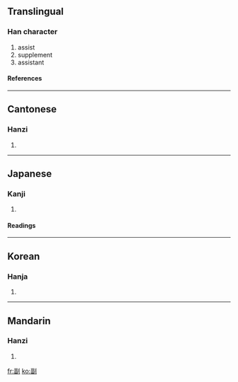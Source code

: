 ==Translingual==
{{stroke order}}
===Han character===
{{Han char|rad=刀|as=09|sn=11|four=1260<sub>0</sub>|canj=一田中弓 (MWLN)}}
# assist
# supplement
# assistant
====References====
{{Han ref|kx=0142.230|dkj=02097|dj=0322.080|hdz=10347.160|uh=526F|ud=21103|bh=B0C6|bd=45254}}
----

==Cantonese==
===Hanzi===
{{yue-hanzi|jyut=|y=fu3}}
# {{defn|Cantonese}}
----
==Japanese==
===Kanji===
{{ja-kanji|grade=|rs=刀09}}
# {{defn|Japanese}} 
====Readings====
{{ja-readings|on=[[ふく]] (fuku)|kun=[[そう]] (sou), [[そえ]] (soe)}}
----
==Korean==
===Hanja===
{{ko-hanja|hangeul=[[부]], [[복]]|rv=bu, bok|mr=pu, pok}}
# {{defn|Korean}}
----
==Mandarin==
===Hanzi===
{{cmn-hanzi|pin=[[fù]] (fu4)|wg=fu<sup>4</sup>}}
# {{defn|Mandarin}}

[[fr:副]]
[[ko:副]]